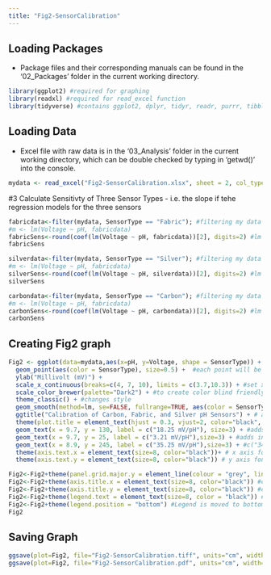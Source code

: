 ---
title: "Fig2-SensorCalibration"
---

## Loading Packages
- Package files and their corresponding manuals can be found in the '02_Packages' folder in the current working directory.
```{r include=TRUE, message = FALSE, error=FALSE,warning=FALSE}
library(ggplot2) #required for graphing
library(readxl) #required for read_excel function
library(tidyverse) #contains ggplot2, dplyr, tidyr, readr, purrr, tibble, stringr, forcats packages 
```

## Loading Data
- Excel file with raw data is in the '03_Analysis' folder in the current working directory, which can be double checked by typing in 'getwd()' into the console.
```{r include=TRUE, message=FALSE, warning=FALSE, echo=FALSE}
mydata <- read_excel("Fig2-SensorCalibration.xlsx", sheet = 2, col_types = c("text", "numeric", "numeric"))
```

#3 Calculate Sensitivty of Three Sensor Types - i.e. the slope if tehe regression models for the three sensors
```{r include=TRUE, message=FALSE, warning=FALSE, echo=FALSE}
fabricdata<-filter(mydata, SensorType == "Fabric"); #filtering my data to just Carbon data
#m <- lm(Voltage ~ pH, fabricdata)
fabricSens<-round(coef(lm(Voltage ~ pH, fabricdata))[2], digits=2) #lm part create a linear equation of Voltage vs pH, then the slope is remove (coefficient 2 and roudned to 2 digits)
fabricSens

silverdata<-filter(mydata, SensorType == "Silver"); #filtering my data to just Carbon data
#m <- lm(Voltage ~ pH, fabricdata)
silverSens<-round(coef(lm(Voltage ~ pH, silverdata))[2], digits=2) #lm part create a linear equation of Voltage vs pH, then the slope is remove (coefficient 2 and roudned to 2 digits)
silverSens

carbondata<-filter(mydata, SensorType == "Carbon"); #filtering my data to just Carbon data
#m <- lm(Voltage ~ pH, fabricdata)
carbonSens<-round(coef(lm(Voltage ~ pH, carbondata))[2], digits=2) #lm part create a linear equation of Voltage vs pH, then the slope is remove (coefficient 2 and roudned to 2 digits)
carbonSens

```


## Creating Fig2 graph
```{r include=TRUE, message=FALSE, warning=FALSE, echo=FALSE}
Fig2 <- ggplot(data=mydata,aes(x=pH, y=Voltage, shape = SensorType)) + #Shape=Senors, causes all points from 1 sensor type to have a specific dot shape
  geom_point(aes(color = SensorType), size=0.5) +  #each point will be colored according to its type
  ylab("Millivolt (mV)") +
  scale_x_continuous(breaks=c(4, 7, 10), limits = c(3.7,10.3)) + #set x axis
  scale_color_brewer(palette="Dark2") + #to create color blind friendly colors
  theme_classic() + #changes style
  geom_smooth(method=lm, se=FALSE, fullrange=TRUE, aes(color = SensorType)) +  #add regression line and colors it by sensor type
  ggtitle("Calibration of Carbon, Fabric, and Silver pH Sensors") + # add title
  theme(plot.title = element_text(hjust = 0.3, vjust=2, color="black", size=8, face="bold")) + #move title to center
  geom_text(x = 9.7, y = 130, label = c("18.25 mV/pH"), size=3) + #adds in Fabric sensor sensitivity (fabricSens) to a specific location
  geom_text(x = 9.7, y = 25, label = c("3.21 mV/pH"),size=3) + #adds in Silver sensor sensitivity (silverSens) to a specific location
  geom_text(x = 8.9, y = 245, label = c("35.25 mV/pH"),size=3) + #c("34.73 mV/pH") #adds in Carbon sensor sensitivity (carbonSens)  to a specific location
  theme(axis.text.x = element_text(size=8, color="black"))+ # x axis font size and color
  theme(axis.text.y = element_text(size=8, color="black")) # y axis font size and color

Fig2<-Fig2+theme(panel.grid.major.y = element_line(colour = "grey", linetype="dashed")) #adding grid lines to graph
Fig2<-Fig2+theme(axis.title.x = element_text(size=8, color="black")) #changing x axis label font size and color
Fig2<-Fig2+theme(axis.title.y = element_text(size=8, color="black")) #changing x axis label font size and color
Fig2<-Fig2+theme(legend.text = element_text(size=8, color = "black")) # Legend style and color
Fig2<-Fig2+theme(legend.position = "bottom") #Legend is moved to bottom of graph
Fig2
```

## Saving Graph
```{r include=TRUE, message=FALSE, warning=FALSE, echo=FALSE}
ggsave(plot=Fig2, file="Fig2-SensorCalibration.tiff", units="cm", width=9, height=9, dpi=300, compression='lzw')
ggsave(plot=Fig2, file="Fig2-SensorCalibration.pdf", units="cm", width=9, height=9,dpi=300)
```